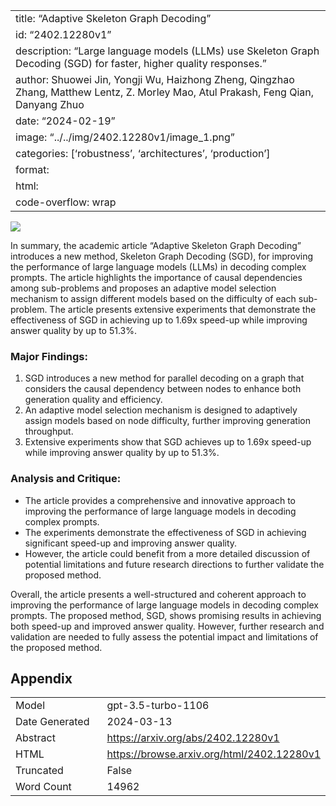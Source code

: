 
---
title: "Adaptive Skeleton Graph Decoding"
id: "2402.12280v1"
description: "Large language models (LLMs) use Skeleton Graph Decoding (SGD) for faster, higher quality responses."
author: Shuowei Jin, Yongji Wu, Haizhong Zheng, Qingzhao Zhang, Matthew Lentz, Z. Morley Mao, Atul Prakash, Feng Qian, Danyang Zhuo
date: "2024-02-19"
image: "../../img/2402.12280v1/image_1.png"
categories: ['robustness', 'architectures', 'production']
format:
  html:
    code-overflow: wrap
---

![](../../img/2402.12280v1/image_1.png)

In summary, the academic article "Adaptive Skeleton Graph Decoding" introduces a new method, Skeleton Graph Decoding (SGD), for improving the performance of large language models (LLMs) in decoding complex prompts. The article highlights the importance of causal dependencies among sub-problems and proposes an adaptive model selection mechanism to assign different models based on the difficulty of each sub-problem. The article presents extensive experiments that demonstrate the effectiveness of SGD in achieving up to 1.69x speed-up while improving answer quality by up to 51.3%.

### Major Findings:
1. SGD introduces a new method for parallel decoding on a graph that considers the causal dependency between nodes to enhance both generation quality and efficiency.
2. An adaptive model selection mechanism is designed to adaptively assign models based on node difficulty, further improving generation throughput.
3. Extensive experiments show that SGD achieves up to 1.69x speed-up while improving answer quality by up to 51.3%.

### Analysis and Critique:
- The article provides a comprehensive and innovative approach to improving the performance of large language models in decoding complex prompts.
- The experiments demonstrate the effectiveness of SGD in achieving significant speed-up and improving answer quality.
- However, the article could benefit from a more detailed discussion of potential limitations and future research directions to further validate the proposed method.

Overall, the article presents a well-structured and coherent approach to improving the performance of large language models in decoding complex prompts. The proposed method, SGD, shows promising results in achieving both speed-up and improved answer quality. However, further research and validation are needed to fully assess the potential impact and limitations of the proposed method.

## Appendix

|          |          |
|----------|----------|
| Model     | gpt-3.5-turbo-1106       |
| Date Generated     | 2024-03-13       |
| Abstract | [https://arxiv.org/abs/2402.12280v1](https://arxiv.org/abs/2402.12280v1)        |
| HTML     | [https://browse.arxiv.org/html/2402.12280v1](https://browse.arxiv.org/html/2402.12280v1)       |
| Truncated       | False       |
| Word Count       | 14962       |